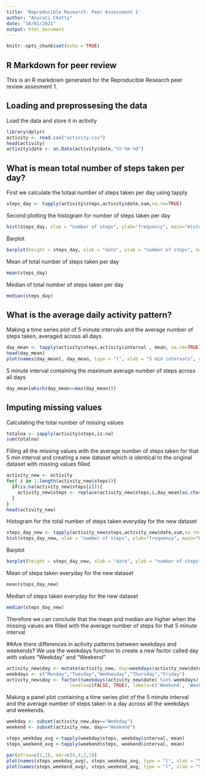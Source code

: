 ---
title: 'Reproducible Research: Peer Assessment 1'
author: "Anurati Chatty"
date: "10/01/2021"
output: html_document
---

```{r setup, include=FALSE}
knitr::opts_chunk$set(echo = TRUE)
```

## R Markdown for peer review 
This is an R markdown generated for the Reproducible Research peer review assesment 1. 

## Loading and preprossesing the data
Load the data and store it in activity
```{r}
library(dplyr)
activity <- read.csv("activity.csv")
head(activity)
activity$date <- as.Date(activity$date,"%Y-%m-%d")
```

## What is mean total number of steps taken per day?
First we calculate the totaal number of steps taken per day using tapply

```{r}
steps_day <- tapply(activity$steps,activity$date,sum,na.rm=TRUE)
```
Second plotting the histogram for number of steps taken per day

```{r}
hist(steps_day, xlab = "number of steps", ylab="frequency", main="Histogram of number of steps taken in a day")
```
Barplot

```{r}
barplot(height = steps_day, xlab = "date", ylab = "number of steps", main = "total number of steps taken in a day")
```
Mean of total number of steps taken per day

```{r}
mean(steps_day)
```
Median of total number of steps taken per day

```{r}
median(steps_day)
```
## What is the average daily activity pattern?
Making a time series plot of 5 minute intervals and the average number of steps taken, averaged across all days

```{r}
day_mean <- tapply(activity$steps,activity$interval , mean, na.rm=TRUE)
head(day_mean)
plot(names(day_mean), day_mean, type = "l", xlab = "5 min intervals", ylab = "no of steps", main = "average number of steps taken in a time interval")
```
 5 minute interval containing the maximum average number of steps across all days
 
```{r}
day_mean[which(day_mean==max(day_mean))]
```
## Imputing missing values
Calculating the total number of missing values

```{r}
totalna <- sapply(activity$steps,is.na)
sum(totalna)
```
Filling all the missing values with the average number of steps taken for that 5 min interval and creating a new dataset which is identical to the original dataset with missing values filled

```{r}
activity_new <- activity
for( i in 1:length(activity_new$steps)){
  if(is.na(activity_new$steps[i])){
    activity_new$steps <- replace(activity_new$steps,i,day_mean[as.character(activity_new$interval[i])])
  }
}
head(activity_new)
```
Histogram for the total number of steps taken everyday for the new dataset
```{r}
steps_day_new <- tapply(activity_new$steps,activity_new$date,sum,na.rm=TRUE)
hist(steps_day_new, xlab = "number of steps", ylab="frequency", main="Histogram of number of steps taken in a day")
```
Barplot

```{r}
barplot(height = steps_day_new, xlab = "date", ylab = "number of steps", main = "total number of steps taken in a day")
```
Mean of steps taken everyday for the new dataset

```{r}
mean(steps_day_new)
```
Median of steps taken everyday for the new dataset

```{r}
median(steps_day_new)
```
Therefore we can conclude that the mean and median are higher when the missing values are filled with the average number of steps for that 5 minute interval

##Are there differences in activity patterns between weekdays and weekends?
We use the weekdays function to create a new factor called day with values "Weekday" and "Weekend"

```{r}
activity_new$day <- mutate(activity_new, day=weekdays(activity_new$date))
weekdays <- c("Monday","Tuesday","Wednesday","Thursday","Friday")
activity_new$day <- factor((weekdays(activity_new$date) %in% weekdays), 
                       levels=c(FALSE, TRUE), labels=c('Weekend', 'Weekday'))
```
Making a panel plot containing a time series plot of the 5 minute interval and the average number of steps taken in a day across all the weekdays and weekends.

```{r}
weekday <- subset(activity_new,day=="Weekday")
weekend <- subset(activity_new, day=="Weekend")

steps_weekday_avg <-tapply(weekday$steps, weekday$interval, mean)
steps_weekend_avg <-tapply(weekend$steps, weekend$interval, mean)

par(mfrow=c(2,1), mar=c(4,4,2,1))
plot(names(steps_weekday_avg), steps_weekday_avg, type = "l", xlab = "5 min intervals in weekdays", ylab = "no of steps", main = "average number of steps taken in a time interval on a weekday")
plot(names(steps_weekend_avg), steps_weekend_avg, type = "l", xlab = "5 min intervals in weekends", ylab = "no of steps", main = "average number of steps taken in a time interval on a weekend")

```
